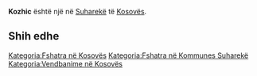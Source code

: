 {{Fshat në 
 | Emri                = Kozhic
 | EmriAlt                = 
 | NAME_SHORT_FORM=      
 | NAME_GENERIC=      
 | NAME_SORT_NAME_RO=      KOZHIC
 | FULL_NAME_RO = Kozhic
 | FULL_NAME_ND_RO=Kozhic
 | SORT_NAME_RG=KOZHIC
 | FULL_NAME_RG=Kozhic
 | FULL_NAME_ND_RG=Kozhic
 | SRP_NAME_SHORT_FORM=      
 | SRP_NAME_GENERIC=      
 | SRP_NAME_SORT_NAME_RO=      
 | SRP_FULL_NAME_RO = 
 | SRP_FULL_NAME_ND_RO=
 | SRP_SORT_NAME_RG=
 | SRP_FULL_NAME_RG=
 | SRP_FULL_NAME_ND_RG=
 | Emri (Rasa dhanore) = 
 | Figura              = 
 | Shteti              = Kosovo
 | Komuna              = Suharekë
 | Kodi postar         = 
 | Sipërfaqja          = 

 | Popullsia           = 

 | Regj. i popullsisë  = 
 | Dend. e popullsisë  = 
 | Faqja zyrtare       = 
 <!--- Koordinatat ----> 
 | Gjerësia            = 42.73
 | Gjatësia            = 20.905833
 | Lartësia            = 
}}
'''Kozhic''' është një [[]] në [[Suharekë]] të [[Kosovës]].

<!-- == Gjeografia == -->
<!-- == Historia == -->
<!-- == Demografia == -->
== Shih edhe ==
{{Komuna Suharekë}}
{{Kosovo-Administrata-Cung}}

[[Kategoria:Fshatra në Kosovës]]
[[Kategoria:Fshatra në Kommunes Suharekë]]
[[Kategoria:Vendbanime në Kosovës]]